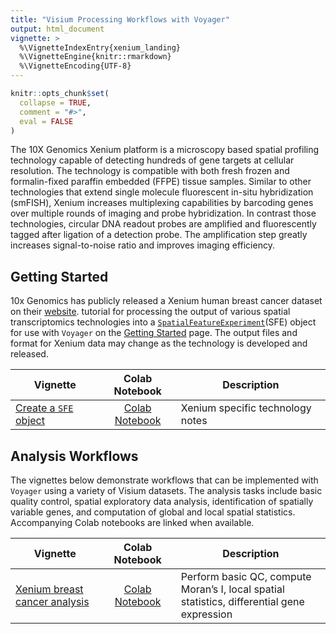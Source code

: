 ```yaml
---
title: "Visium Processing Workflows with Voyager"
output: html_document
vignette: >
  %\VignetteIndexEntry{xenium_landing}
  %\VignetteEngine{knitr::rmarkdown}
  %\VignetteEncoding{UTF-8}
---
```


```r
knitr::opts_chunk$set(
  collapse = TRUE,
  comment = "#>",
  eval = FALSE
)
```

The 10X Genomics Xenium platform is a microscopy based spatial profiling technology capable of detecting hundreds of gene targets at cellular resolution. The technology is compatible with both fresh frozen and formalin-fixed paraffin embedded (FFPE) tissue samples. Similar to other technologies that extend single molecule fluorescent in-situ hybridization (smFISH), Xenium increases multiplexing capabilities by barcoding genes over multiple rounds of imaging and probe hybridization. In contrast those technologies, circular DNA readout probes are amplified and fluorescently tagged after ligation of a detection probe. The amplification step greatly increases signal-to-noise ratio and improves imaging efficiency. 

## Getting Started

10x Genomics has publicly released a Xenium human breast cancer dataset on their [website](https://www.10xgenomics.com/products/xenium-in-situ/preview-dataset-human-breast).  tutorial for processing the output of various spatial transcriptomics technologies into a [`SpatialFeatureExperiment`](https://bioconductor.org/packages/devel/bioc/html/SpatialFeatureExperiment.html)(SFE) object for use with `Voyager` on the [Getting Started]() page. The output files and format for Xenium data may change as the technology is developed and released. 


| Vignette | Colab Notebook | Description |
|--------------------|:---------------:|---------------------------------|
| [Create a `SFE` object](https://pachterlab.github.io/voyager/articles/create_sfe.html) | [Colab Notebook](https://colab.research.google.com/github/pachterlab/voyager/blob/documentation-devel/vignettes/create_sfe.ipynb) | Xenium specific technology notes |

## Analysis Workflows

The vignettes below demonstrate workflows that can be implemented with `Voyager` using a variety of Visium datasets. The analysis tasks include basic quality control, spatial exploratory data analysis, identification of spatially variable genes, and computation of global and local spatial statistics. Accompanying Colab notebooks are linked when available.

| Vignette | Colab Notebook | Description |
|--------------------|:---------------:|---------------------------------|
| [Xenium breast cancer analysis](https://pachterlab.github.io/voyager/articles/vig5_xenium.html) | [Colab Notebook](https://colab.research.google.com/github/pachterlab/voyager/blob/documentation-devel/vignettes/vig5_xenium.ipynb) | Perform basic QC, compute Moran's I, local spatial statistics, differential gene expression |
